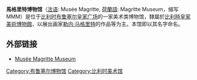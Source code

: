 {{about|位於皇家廣場的博物館|位於熱特的博物馆|雷內·馬格利特博物館}}
{{Infobox museum
| name             = 馬格里特博物馆

| native_name      = Musée Magritte/Magritte Museum 
| native_name_lang = 
| image            = Musée Magritte, Brussels, in June 2016.jpg
| caption          = 
| alt              = 
| map_type         = Belgium Brussels#Belgium
| map_caption      = 
| map_size         =
| coordinates      = {{coord|50.842019|4.358522|display=inline}}
| established      = 2009
| dissolved        = 
| location         = [[比利时|比利时]][[布鲁塞尔|布鲁塞尔]][[皇家广场_(布鲁塞尔)|皇家广场]]1號

| type             = 
| collection       = 
| visitors         = 
| director         = 
| president        = 
| curator          = 
| owner            =
| publictransit    = 
| car_park         = 
| network          = 
| website          = {{URL|www.musee-magritte-museum.be}}
}}'''馬格里特博物馆'''（[[法语|法语]]: Musée Magritte, [[荷蘭語|荷蘭語]]: Magritte Museum，缩写MMM）是位于[[比利时|比利时]][[布鲁塞尔|布鲁塞尔]][[皇家广场_(布鲁塞尔)|皇家广场]]的一家美术类博物馆，隸屬於[[比利時皇家美術博物館|比利時皇家美術博物館]]，以展出画家[[勒内·马格里特|勒内·马格里特]]的作品等为主。本馆即以其名字命名。

==外部链接==
* [http://www.musee-magritte-museum.be/ Musée Magritte Museum]


{{Commonscat|Musée Magritte Museum}}
{{雷內·馬格利特}}
{{比利时皇家美术博物馆}}
{{Authority control}}
{{DEFAULTSORT:Musee Magritte Museum}}
[[Category:布鲁塞尔博物馆|Category:布鲁塞尔博物馆]]
[[Category:比利时美术馆|Category:比利时美术馆]]